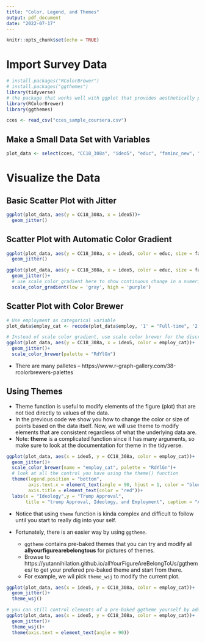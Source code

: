 ```yaml
---
title: "Color, Legend, and Themes"
output: pdf_document
date: "2022-07-17"
---
```


```r
knitr::opts_chunk$set(echo = TRUE)
```

# Import Survey Data

```r
# install.packages("RColorBrewer")
# install.packages("ggthemes")
library(tidyverse)
# the package that works well with ggplot that provides aesthetically pleasing color palettes
library(RColorBrewer) 
library(ggthemes)

cces <- read_csv("cces_sample_coursera.csv")
```

## Make a Small Data Set with Variables

```r
plot_data <- select(cces, "CC18_308a", "ideo5", "educ", "faminc_new", "employ") %>% drop_na()
```

# Visualize the Data
## Basic Scatter Plot with Jitter
```r
ggplot(plot_data, aes(y = CC18_308a, x = ideo5))+
  geom_jitter()
```

## Scatter Plot with Automatic Color Gradient
```r
ggplot(plot_data, aes(y = CC18_308a, x = ideo5, color = educ, size = faminc_new))+
  geom_jitter()

ggplot(plot_data, aes(y = CC18_308a, x = ideo5, color = educ, size = faminc_new))+
  geom_jitter()+
  # use scale_color_gradient here to show continuous change in a numeric variable
  scale_color_gradient(low = 'gray', high = 'purple')
```

## Scatter Plot with Color Brewer
```r
# Use employment as categorical variable 
plot_data$employ_cat <- recode(plot_data$employ, '1' = "Full-time", '2' = "Part-time", '3' = "Temp. Layoff", '4' = "Unemployed", '5' = "Retired", '6' = "Disabled", '7' = "Homemaker", '8' = "Student", '9' = "Other")

# Instead of scale color gradient, use scale color brewer for the discrete variable you have created
ggplot(plot_data, aes(y = CC18_308a, x = ideo5, color = employ_cat))+
  geom_jitter()+
  scale_color_brewer(palette = "RdYlGn")
```

- There are many palletes -- https://www.r-graph-gallery.com/38-rcolorbrewers-palettes

## Using Themes
- Theme function is useful to modify elements of the figure (plot) that are not tied directly to values of the data. 
- In the previous code we show you how to change the color or size of points based on the data itself. Now, we will use theme to modify elements that are consistent regardless of what the underlying data are.
- Note: __theme__ is a complicated function since it has many arguments, so make sure to look at the documentation for theme in the tidyverse. 
```r
ggplot(plot_data, aes(x = ideo5, y = CC18_308a, color = employ_cat))+
  geom_jitter()+
  scale_color_brewer(name = "employ_cat", palette = "RdYlGn")+
  # look at all the control you have using the theme() function
  theme(legend.position = "bottom", 
        axis.text.x = element_text(angle = 90, hjust = 1, color = "blue"), 
        axis.title = element_text(color = "red"))+
  labs(x = "Ideology",y = "Trump Approval", 
       title = "trump Approval, Ideology, and Employment", caption = "A caption might have a quick note about the figure or a sourcing")
```

- Notice that using `theme` function is kinda complex and difficult to follow until you start to really dig into your self.


- Fortunately, there is an easier way by using `ggtheme`.
  - `ggtheme` contains pre-baked themes that you can try and modify all __allyourfigurearebelongtous__ for pictures of themes.
  - Browse to https://yutannihilation.github.io/allYourFigureAreBelongToUs/ggthemes/ to get your prefered pre-baked theme and start from there.
  - For example, we wil pick `theme_wsj` to modify the current plot.
  
```r
ggplot(plot_data, aes(x = ideo5, y = CC18_308a, color = employ_cat))+
  geom_jitter()+
  theme_wsj()

# you can still control elements of a pre-baked ggtheme yourself by adding additional theme() functions
ggplot(plot_data, aes(x = ideo5, y = CC18_308a, color = employ_cat))+
  geom_jitter()+
  theme_wsj()+
  theme(axis.text = element_text(angle = 90))
```